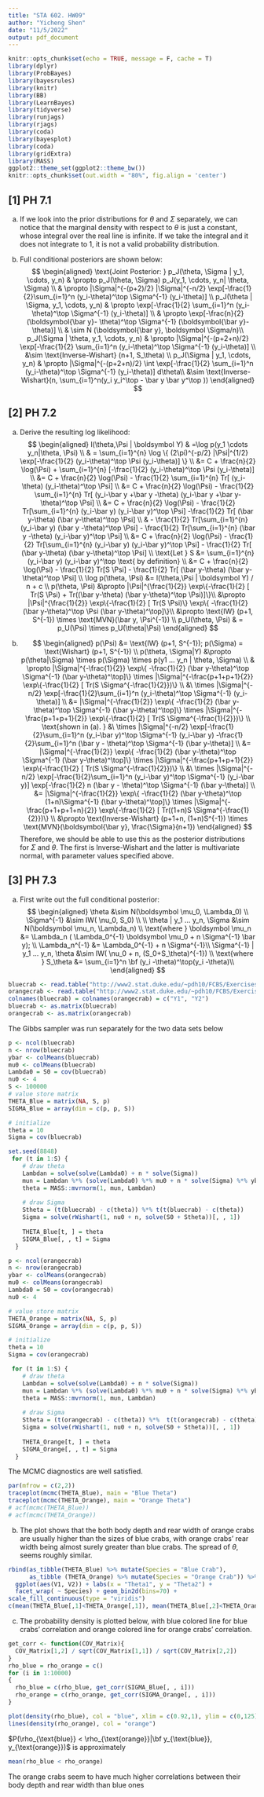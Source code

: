 ```yaml
---
title: "STA 602. HW09"
author: "Yicheng Shen"
date: "11/5/2022"
output: pdf_document
---
```


```r
knitr::opts_chunk$set(echo = TRUE, message = F, cache = T)
library(dplyr)
library(ProbBayes)
library(bayesrules)
library(knitr)
library(BB)
library(LearnBayes)
library(tidyverse)
library(runjags)
library(rjags)
library(coda)     
library(bayesplot)
library(coda)
library(gridExtra)
library(MASS)
ggplot2::theme_set(ggplot2::theme_bw())
knitr::opts_chunk$set(out.width = "80%", fig.align = 'center')
```


## [1] PH 7.1

(a) If we look into the prior distributions for $\theta$ and $\Sigma$ separately, we can notice that the marginal density with respect to $\theta$ is just a constant, whose integral over the real line is infinite. If we take the integral and it does not integrate to 1, it is not a valid probability distribution.

(b) Full conditional posteriors are shown below: 
$$
\begin{aligned}
\text{Joint Posterior: } p_J(\theta, \Sigma | y_1, \cdots, y_n) & \propto p_J(\theta, \Sigma) p_J(y_1, \cdots, y_n| \theta, \Sigma)  \\
& \propto |\Sigma|^{-(p+2)/2} |\Sigma|^{-n/2} \exp[-\frac{1}{2}\sum_{i=1}^n (y_i-\theta)^\top \Sigma^{-1} (y_i-\theta)] \\
p_J(\theta | \Sigma, y_1, \cdots, y_n) & \propto \exp[-\frac{1}{2} \sum_{i=1}^n (y_i-\theta)^\top \Sigma^{-1} (y_i-\theta)]  \\
& \propto \exp[-\frac{n}{2} (\boldsymbol{\bar y}- \theta)^\top \Sigma^{-1} (\boldsymbol{\bar y}-\theta)] \\
& \sim N (\boldsymbol{\bar y}, \boldsymbol \Sigma/n)\\
p_J(\Sigma | \theta, y_1, \cdots, y_n) & \propto |\Sigma|^{-(p+2+n)/2} \exp[-\frac{1}{2} \sum_{i=1}^n (y_i-\theta)^\top \Sigma^{-1} (y_i-\theta)]  \\
&\sim  \text{Inverse-Wishart} (n+1, S_\theta) \\
p_J(\Sigma | y_1, \cdots, y_n) & \propto |\Sigma|^{-(p+2+n)/2} \int  \exp[-\frac{1}{2} \sum_{i=1}^n (y_i-\theta)^\top \Sigma^{-1} (y_i-\theta)]  d\theta\\
&\sim  \text{Inverse-Wishart}(n, \sum_{i=1}^n(y_i y_i^\top - \bar y \bar y^\top ))
\end{aligned}
$$



## [2] PH 7.2

(a) Derive the resulting log likelihood: 
$$
\begin{aligned}
l(\theta,\Psi | \boldsymbol Y) & =\log p(y_1 \cdots y_n|\theta, \Psi) \\
& = \sum_{i=1}^{n} \log \{ (2\pi)^{-p/2} |\Psi|^{1/2} \exp[-\frac{1}{2}  (y_i-\theta)^\top \Psi (y_i-\theta)] \} \\
&= C + \frac{n}{2} \log(\Psi) + \sum_{i=1}^{n} [-\frac{1}{2}  (y_i-\theta)^\top \Psi (y_i-\theta)] \\
&= C + \frac{n}{2} \log(\Psi) - \frac{1}{2} \sum_{i=1}^{n}  Tr[ (y_i-\theta) (y_i-\theta)^\top \Psi] \\
&= C + \frac{n}{2} \log(\Psi) - \frac{1}{2} \sum_{i=1}^{n}  Tr[ (y_i-\bar y +\bar y -\theta) (y_i-\bar y +\bar y-\theta)^\top \Psi] \\
&= C + \frac{n}{2} \log(\Psi) - \frac{1}{2}  Tr[\sum_{i=1}^{n} (y_i-\bar y) (y_i-\bar y)^\top \Psi] -\frac{1}{2} Tr[ (\bar y-\theta) (\bar y-\theta)^\top \Psi] \\
& - \frac{1}{2}  Tr[\sum_{i=1}^{n} (y_i-\bar y) (\bar y -\theta)^\top \Psi] - \frac{1}{2} Tr[\sum_{i=1}^{n} (\bar y -\theta) (y_i-\bar y)^\top \Psi]  \\ 
&= C + \frac{n}{2} \log(\Psi) - \frac{1}{2}  Tr[\sum_{i=1}^{n} (y_i-\bar y) (y_i-\bar y)^\top \Psi] - \frac{1}{2} Tr[  (\bar y-\theta) (\bar y-\theta)^\top \Psi] \\
\text{Let } S &= \sum_{i=1}^{n} (y_i-\bar y) (y_i-\bar y)^\top \text{ by definition} \\
&= C + \frac{n}{2} \log(\Psi) - \frac{1}{2}  Tr[S \Psi] - \frac{1}{2} Tr[ (\bar y-\theta) (\bar y-\theta)^\top \Psi] \\
\log p(\theta, \Psi) &= l(\theta,\Psi | \boldsymbol Y) / n + c \\ 
p(\theta, \Psi)
&\propto |\Psi|^{\frac{1}{2}} \exp\{-\frac{1}{2} [ Tr(S \Psi) + Tr((\bar y-\theta) (\bar y-\theta)^\top \Psi)]\}\\ 
&\propto |\Psi|^{\frac{1}{2}} \exp\{-\frac{1}{2} [ Tr(S \Psi)\} \exp\{ -\frac{1}{2} (\bar y-\theta)^\top \Psi (\bar y-\theta)^\top]\}\\ 
&\propto \text{IW} (p+1, S^{-1}) \times \text{MVN}(\bar y, \Psi^{-1}) \\
p_U(\theta, \Psi) & =  p_U(\Psi) \times p_U(\theta|\Psi)
\end{aligned}
$$

(b)
$$
\begin{aligned}
 p(\Psi) &= \text{IW} (p+1, S^{-1});  p(\Sigma) = \text{Wishart} (p+1, S^{-1}) \\ 
p(\theta, \Sigma|Y) &\propto p(\theta|\Sigma) \times p(\Sigma) \times p(y1 ... y_n | \theta, \Sigma) \\ 
& \propto |\Sigma|^{-\frac{1}{2}}  \exp\{ -\frac{1}{2} (\bar y-\theta)^\top \Sigma^{-1} (\bar y-\theta)^\top]\}
\times |\Sigma|^{-\frac{p+1+p+1}{2}} \exp\{-\frac{1}{2} [ Tr(S \Sigma^{-\frac{1}{2}})\} \\
&\ \times |\Sigma|^{-n/2} \exp[-\frac{1}{2}\sum_{i=1}^n (y_i-\theta)^\top \Sigma^{-1} (y_i-\theta)] \\
&= |\Sigma|^{-\frac{1}{2}}  \exp\{ -\frac{1}{2} (\bar y-\theta)^\top \Sigma^{-1} (\bar y-\theta)^\top]\}
\times |\Sigma|^{-\frac{p+1+p+1}{2}} \exp\{-\frac{1}{2} [ Tr(S \Sigma^{-\frac{1}{2}})\} \\
\text{shown in (a). } &\ \times |\Sigma|^{-n/2} \exp[-\frac{1}{2}\sum_{i=1}^n (y_i-\bar y)^\top \Sigma^{-1} (y_i-\bar y)
-\frac{1}{2}\sum_{i=1}^n (\bar y - \theta)^\top \Sigma^{-1} (\bar y-\theta)] \\
&= |\Sigma|^{-\frac{1}{2}}  \exp\{ -\frac{1}{2} (\bar y-\theta)^\top \Sigma^{-1} (\bar y-\theta)^\top]\}
\times |\Sigma|^{-\frac{p+1+p+1}{2}} \exp\{-\frac{1}{2} [ Tr(S \Sigma^{-\frac{1}{2}})\} \\
&\ \times |\Sigma|^{-n/2} \exp[-\frac{1}{2}\sum_{i=1}^n (y_i-\bar y)^\top \Sigma^{-1} (y_i-\bar y)]
 \exp[-\frac{1}{2} n (\bar y - \theta)^\top \Sigma^{-1} (\bar y-\theta)] \\
 &= |\Sigma|^{-\frac{1}{2}}  \exp\{ -\frac{1}{2} (\bar y-\theta)^\top (1+n)\Sigma^{-1} (\bar y-\theta)^\top]\} \times |\Sigma|^{-\frac{p+1+p+1+n}{2}} \exp\{-\frac{1}{2} [ Tr((1+n)S \Sigma^{-\frac{1}{2}})\} \\
 &\propto \text{Inverse-Wishart} (p+1+n, (1+n)S^{-1}) \times \text{MVN}(\boldsymbol{\bar y}, \frac{\Sigma}{n+1})
\end{aligned}
$$
Therefore, we should be able to use this as the posterior distributions for $\Sigma$ and $\theta$. The first is Inverse-Wishart and the latter is multivariate normal, with parameter values specified above. 

## [3] PH 7.3

(a) First write out the full conditional posterior:
$$
\begin{aligned}
\theta &\sim N(\boldsymbol \mu_0, \Lambda_0) \\ 
\Sigma^{-1} &\sim IW( \nu_0,  S_0) \\  \\
\theta | y_1 ... y_n, \Sigma &\sim N(\boldsymbol \mu_n, \Lambda_n) \\ 
\text{where } \boldsymbol \mu_n &=  \Lambda_n ( \Lambda_0^{-1} \boldsymbol \mu_0 + n \Sigma^{-1} \bar y); \\
\Lambda_n^{-1} &= \Lambda_0^{-1} + n \Sigma^{-1}\\
\Sigma^{-1} | y_1 ... y_n, \theta  &\sim IW( \nu_0 + n, (S_0+S_\theta)^{-1}) \\ 
\text{where } S_\theta &= \sum_{i=1}^n \bf  (y_i -\theta)^\top(y_i -\theta)\\
\end{aligned}
$$

```r
bluecrab <- read.table("http://www2.stat.duke.edu/~pdh10/FCBS/Exercises/bluecrab.dat")
orangecrab <- read.table("http://www2.stat.duke.edu/~pdh10/FCBS/Exercises/orangecrab.dat")
colnames(bluecrab) = colnames(orangecrab) = c("Y1", "Y2")
bluecrab <- as.matrix(bluecrab)
orangecrab <- as.matrix(orangecrab)
```
The Gibbs sampler was run separately for the two data sets below
```r
p <- ncol(bluecrab)
n <- nrow(bluecrab)
ybar <- colMeans(bluecrab)
mu0 <- colMeans(bluecrab)
Lambda0 = S0 = cov(bluecrab)
nu0 <- 4
S <- 100000
# value store matrix
THETA_Blue = matrix(NA, S, p)
SIGMA_Blue = array(dim = c(p, p, S))

# initialize 
theta = 10
Sigma = cov(bluecrab)

set.seed(8848) 
 for (t in 1:S) {
    # draw theta
    Lambdan = solve(solve(Lambda0) + n * solve(Sigma))
    mun = Lambdan %*% (solve(Lambda0) %*% mu0 + n * solve(Sigma) %*% ybar)
    theta = MASS::mvrnorm(1, mun, Lambdan)
    
    # draw Sigma
    Stheta = (t(bluecrab) - c(theta)) %*% t(t(bluecrab) - c(theta))
    Sigma = solve(rWishart(1, nu0 + n, solve(S0 + Stheta))[, , 1])
    
    THETA_Blue[t, ] = theta
    SIGMA_Blue[, , t] = Sigma
  }

p <- ncol(orangecrab)
n <- nrow(orangecrab)
ybar <- colMeans(orangecrab)
mu0 <- colMeans(orangecrab)
Lambda0 = S0 = cov(orangecrab)
nu0 <- 4

# value store matrix
THETA_Orange = matrix(NA, S, p)
SIGMA_Orange = array(dim = c(p, p, S))

# initialize 
theta = 10
Sigma = cov(orangecrab)

 for (t in 1:S) {
    # draw theta
    Lambdan = solve(solve(Lambda0) + n * solve(Sigma))
    mun = Lambdan %*% (solve(Lambda0) %*% mu0 + n * solve(Sigma) %*% ybar)
    theta = MASS::mvrnorm(1, mun, Lambdan)
    
    # draw Sigma
    Stheta = (t(orangecrab) - c(theta)) %*%  t(t(orangecrab) - c(theta))
    Sigma = solve(rWishart(1, nu0 + n, solve(S0 + Stheta))[, , 1])
    
    THETA_Orange[t, ] = theta
    SIGMA_Orange[, , t] = Sigma
  }
```
The MCMC diagnostics are well satisfied. 
```r
par(mfrow = c(2,2))
traceplot(mcmc(THETA_Blue), main = "Blue Theta")
traceplot(mcmc(THETA_Orange), main = "Orange Theta")
# acf(mcmc(THETA_Blue))
# acf(mcmc(THETA_Orange))
```

(b) The plot shows that the both body depth and rear width of orange crabs are usually higher than the sizes of blue crabs, with orange crabs' rear width being almost surely greater than blue crabs. The spread of $\theta$, seems roughly similar. 

```r
rbind(as_tibble(THETA_Blue) %>% mutate(Species = "Blue Crab"),
      as_tibble (THETA_Orange) %>% mutate(Species = "Orange Crab")) %>%
  ggplot(aes(V1, V2)) + labs(x = "Theta1", y = "Theta2") +
  facet_wrap( ~ Species) + geom_bin2d(bins=70) +
scale_fill_continuous(type = "viridis")
c(mean(THETA_Blue[,1]<THETA_Orange[,1]), mean(THETA_Blue[,2]<THETA_Orange[,2]))
```

(c) The probability density is plotted below, with blue colored line for blue crabs' correlation and orange colored line for orange crabs' correlation. 
```r
get_corr <- function(COV_Matrix){
  COV_Matrix[1,2] / sqrt(COV_Matrix[1,1]) / sqrt(COV_Matrix[2,2])
}
rho_blue = rho_orange = c()
for (i in 1:10000)
{
  rho_blue = c(rho_blue, get_corr(SIGMA_Blue[, , i]))
  rho_orange = c(rho_orange, get_corr(SIGMA_Orange[, , i]))
}

plot(density(rho_blue), col = "blue", xlim = c(0.92,1), ylim = c(0,125),main = "Density plot of rho")
lines(density(rho_orange), col = "orange")
```
$P(\rho_{\text{blue}} < \rho_{\text{orange}}|\bf y_{\text{blue}}, y_{\text{orange}})$ is approximately 
```r
mean(rho_blue < rho_orange)
```

The orange crabs seem to have much higher correlations between their body depth and rear width than blue ones 